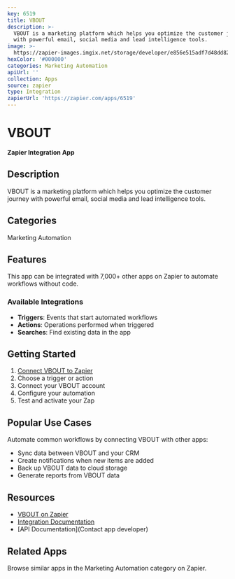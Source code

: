 ```yaml
---
key: 6519
title: VBOUT
description: >-
  VBOUT is a marketing platform which helps you optimize the customer journey
  with powerful email, social media and lead intelligence tools.
image: >-
  https://zapier-images.imgix.net/storage/developer/e856e515adf7d48dd82d9fb5b741d50f.png?auto=format%2Ccompress&ixlib=python-3.0.0&q=50
hexColor: '#000000'
categories: Marketing Automation
apiUrl: ''
collection: Apps
source: zapier
type: Integration
zapierUrl: 'https://zapier.com/apps/6519'
---
```

# VBOUT

**Zapier Integration App**

## Description

VBOUT is a marketing platform which helps you optimize the customer journey with powerful email, social media and lead intelligence tools.

## Categories

Marketing Automation

## Features

This app can be integrated with 7,000+ other apps on Zapier to automate workflows without code.

### Available Integrations

- **Triggers**: Events that start automated workflows
- **Actions**: Operations performed when triggered
- **Searches**: Find existing data in the app

## Getting Started

1. [Connect VBOUT to Zapier](https://zapier.com/apps/6519)
2. Choose a trigger or action
3. Connect your VBOUT account
4. Configure your automation
5. Test and activate your Zap

## Popular Use Cases

Automate common workflows by connecting VBOUT with other apps:

- Sync data between VBOUT and your CRM
- Create notifications when new items are added
- Back up VBOUT data to cloud storage
- Generate reports from VBOUT data

## Resources

- [VBOUT on Zapier](https://zapier.com/apps/6519)
- [Integration Documentation](https://zapier.com/apps/6519/integrations)
- [API Documentation](Contact app developer)

## Related Apps

Browse similar apps in the Marketing Automation category on Zapier.
